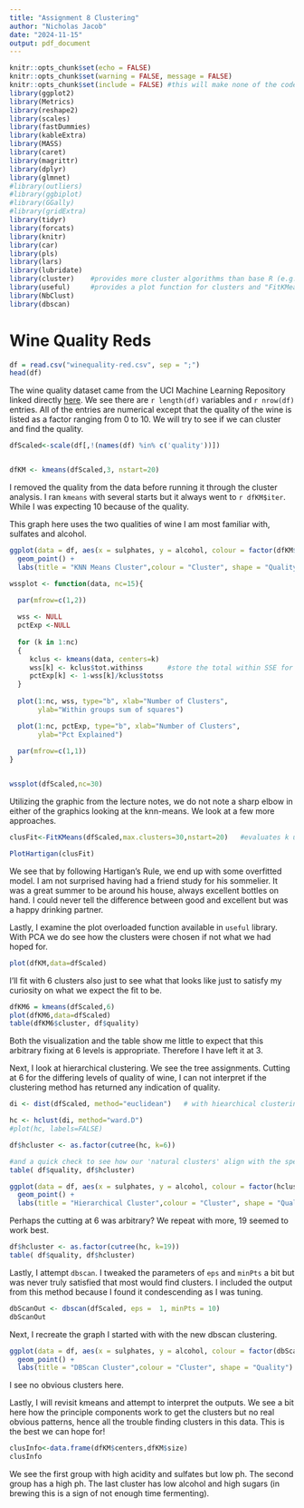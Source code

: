 ```yaml
---
title: "Assignment 8 Clustering"
author: "Nicholas Jacob"
date: "2024-11-15"
output: pdf_document
---
```




```r
knitr::opts_chunk$set(echo = FALSE)
knitr::opts_chunk$set(warning = FALSE, message = FALSE)
knitr::opts_chunk$set(include = FALSE) #this will make none of the code appear unless we ask it to.
library(ggplot2)
library(Metrics)
library(reshape2)
library(scales)
library(fastDummies)
library(kableExtra)
library(MASS)
library(caret)
library(magrittr)
library(dplyr)
library(glmnet)
#library(outliers)
#library(ggbiplot)
#library(GGally)
#library(gridExtra)
library(tidyr)
library(forcats)
library(knitr)
library(car)
library(pls)
library(lars)
library(lubridate)
library(cluster)    #provides more cluster algorithms than base R (e.g. PAM)
library(useful)     #provides a plot function for clusters and "FitKMeans" and "PlotHartigan" functions
library(NbClust)  
library(dbscan)
```
# Wine Quality Reds

```r
df = read.csv("winequality-red.csv", sep = ";")
head(df)
```
The wine quality dataset came from the UCI Machine Learning Repository linked directly [here](https://archive.ics.uci.edu/dataset/186/wine+quality).  We see there are `r length(df)` variables and `r nrow(df)` entries.  All of the entries are numerical except that the quality of the wine is listed as a factor ranging from 0 to 10.  We will try to see if we can cluster and find the quality.

```r

dfScaled<-scale(df[,!(names(df) %in% c('quality'))])


dfKM <- kmeans(dfScaled,3, nstart=20)  
```

I removed the quality from the data before running it through the cluster analysis.  I ran `kmeans` with several starts but it always went to `r dfKM$iter`.  While I was expecting 10 because of the quality.  

This graph here uses the two qualities of wine I am most familiar with, sulfates and alcohol.

```r
ggplot(data = df, aes(x = sulphates, y = alcohol, colour = factor(dfKM$cluster), shape = factor(quality)))+
  geom_point() +
  labs(title = "KNN Means Cluster",colour = "Cluster", shape = "Quality")

```
```r
wssplot <- function(data, nc=15){                    

  par(mfrow=c(1,2))
  
  wss <- NULL  
  pctExp <-NULL
  
  for (k in 1:nc)
  {
     kclus <- kmeans(data, centers=k)
     wss[k] <- kclus$tot.withinss      #store the total within SSE for given k
     pctExp[k] <- 1-wss[k]/kclus$totss
  }
  
  plot(1:nc, wss, type="b", xlab="Number of Clusters",
       ylab="Within groups sum of squares")

  plot(1:nc, pctExp, type="b", xlab="Number of Clusters",
       ylab="Pct Explained")
  
  par(mfrow=c(1,1))
}


wssplot(dfScaled,nc=30)
```

Utilizing the graphic from the lecture notes, we do not note a sharp elbow in either of the graphics looking at the knn-means.  We look at a few more approaches. 

```r
clusFit<-FitKMeans(dfScaled,max.clusters=30,nstart=20)   #evaluates k using the "Hartigan" rule

PlotHartigan(clusFit)

```

We see that by following Hartigan's Rule, we end up with some overfitted model.  I am not surprised having had a friend study for his sommelier.  It was a great summer to be around his house, always excellent bottles on hand.  I could never tell the difference between good and excellent but was a happy drinking partner.

Lastly, I examine the plot overloaded function available in `useful` library.  With PCA we do see how the clusters were chosen if not what we had hoped for.

```r
plot(dfKM,data=dfScaled) 
```
I'll fit with 6 clusters also just to see what that looks like just to satisfy my curiosity on what we expect the fit to be.
```r
dfKM6 = kmeans(dfScaled,6)
plot(dfKM6,data=dfScaled) 
table(dfKM6$cluster, df$quality)
```
Both the visualization and the table show me little to expect that this arbitrary fixing at 6 levels is appropriate.  Therefore I have left it at 3.



Next, I look at hierarchical clustering.  We see the tree assignments.  Cutting at 6 for the differing levels of quality of wine, I can not interpret if the clustering method has returned any indication of quality.

```r
di <- dist(dfScaled, method="euclidean")   # with hiearchical clustering, only need distance matrix

hc <- hclust(di, method="ward.D")
#plot(hc, labels=FALSE)

df$hcluster <- as.factor(cutree(hc, k=6))   

#and a quick check to see how our 'natural clusters' align with the species data
table( df$quality, df$hcluster)
```

```r
ggplot(data = df, aes(x = sulphates, y = alcohol, colour = factor(hcluster), shape = factor(quality)))+
  geom_point() +
  labs(title = "Hierarchical Cluster",colour = "Cluster", shape = "Quality")
```

Perhaps the cutting at 6 was arbitrary?  We repeat with more, 19 seemed to work best.
  
```r
df$hcluster <- as.factor(cutree(hc, k=19))  
table( df$quality, df$hcluster)
```




Lastly, I attempt `dbscan`.  I tweaked the parameters of `eps` and `minPts` a bit but was never truly satisfied that most would find clusters.  I included the output from this method because I found it condescending as I was tuning.

```r
dbScanOut <- dbscan(dfScaled, eps =  1, minPts = 10)
dbScanOut
```

Next, I recreate the graph I started with with the new dbscan clustering.

```r
ggplot(data = df, aes(x = sulphates, y = alcohol, colour = factor(dbScanOut$cluster), shape = factor(quality)))+
  geom_point() +
  labs(title = "DBScan Cluster",colour = "Cluster", shape = "Quality")
```

I see no obvious clusters here.  



Lastly, I will revisit kmeans and attempt to interpret the outputs.  We see a bit here how the principle components work to get the clusters but no real obvious patterns, hence all the trouble finding clusters in this data.  This is the best we can hope for!



```r
clusInfo<-data.frame(dfKM$centers,dfKM$size)
clusInfo

```

We see the first group with high acidity and sulfates but low ph.  The second group has a high ph.  The last cluster has low alcohol and high sugars (in brewing this is a sign of not enough time fermenting).
